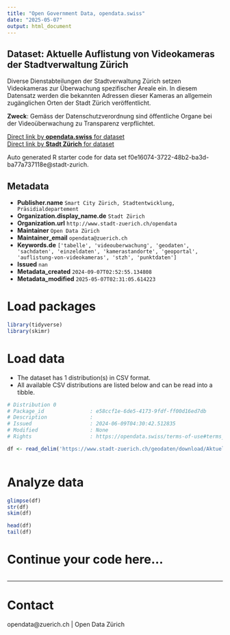 ```yaml
---
title: "Open Government Data, opendata.swiss"
date: "2025-05-07"
output: html_document
---
```


## Dataset: Aktuelle Auflistung von Videokameras der Stadtverwaltung Zürich

Diverse Dienstabteilungen der Stadtverwaltung Zürich setzen Videokameras zur Überwachung spezifischer Areale ein. In diesem Datensatz werden die bekannten Adressen dieser Kameras an allgemein zugänglichen Orten der Stadt Zürich veröffentlicht.

**Zweck**: Gemäss der Datenschutzverordnung sind öffentliche Organe bei der Videoüberwachung zu Transparenz verpflichtet.

[Direct link by **opendata.swiss** for dataset](https://opendata.swiss/de/dataset/aktuelle-auflistung-von-videokameras-der-stadtverwaltung-zurich1-1)<br>
[Direct link by **Stadt Zürich** for dataset](https://data.stadt-zuerich.ch/dataset/geo_aktuelle_auflistung_von_videokameras_der_stadtverwaltung_zuerich)

Auto generated R starter code for data set f0e16074-3722-48b2-ba3d-ba77a737118e@stadt-zurich.

## Metadata

- **Publisher.name** `Smart City Zürich, Stadtentwicklung, Präsidialdepartement`
- **Organization.display_name.de** `Stadt Zürich`
- **Organization.url** `http://www.stadt-zuerich.ch/opendata`
- **Maintainer** `Open Data Zürich`
- **Maintainer_email** `opendata@zuerich.ch`
- **Keywords.de** `['tabelle', 'videouberwachung', 'geodaten', 'sachdaten', 'einzeldaten', 'kamerastandorte', 'geoportal', 'auflistung-von-videokameras', 'stzh', 'punktdaten']`
- **Issued** `nan`
- **Metadata_created** `2024-09-07T02:52:55.134808`
- **Metadata_modified** `2025-05-07T02:31:05.614223`


# Load packages

```r

library(tidyverse)
library(skimr)

```

# Load data

-   The dataset has 1 distribution(s) in CSV format.
-   All available CSV distributions are listed below and can be read into a tibble.

```r

# Distribution 0
# Package_id               : e58ccf1e-6de5-4173-9fdf-ff00d16ed7db
# Description              : 
# Issued                   : 2024-06-09T04:30:42.512835
# Modified                 : None
# Rights                   : https://opendata.swiss/terms-of-use#terms_open

df <- read_delim('https://www.stadt-zuerich.ch/geodaten/download/Aktuelle_Auflistung_von_Videokameras_der_Stadtverwaltung_Zuerich?format=10008')



```

# Analyze data

```r

glimpse(df)
str(df)
skim(df)

head(df)
tail(df)

```

# Continue your code here...

```r

```

------------------------------------------------------------------------

# Contact

opendata@zuerich.ch | Open Data Zürich
